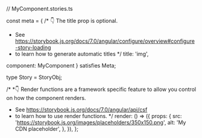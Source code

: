 // MyComponent.stories.ts



const meta = {
  /* 👇 The title prop is optional.
   * See https://storybook.js.org/docs/7.0/angular/configure/overview#configure-story-loading
   * to learn how to generate automatic titles
   */
  title: 'img',

  component: MyComponent
} satisfies Meta<MyComponent>;

type Story = StoryObj<typeof meta>;

/*
 *👇 Render functions are a framework specific feature to allow you control on how the component renders.
 * See https://storybook.js.org/docs/7.0/angular/api/csf
 * to learn how to use render functions.
 */
  render: () => ({
    props: {
      src: 'https://storybook.js.org/images/placeholders/350x150.png',
      alt: 'My CDN placeholder',
    },
  }),
};

